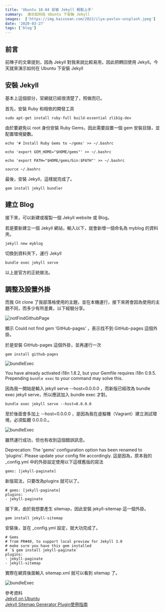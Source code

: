 ```yaml
---
title: 'Ubuntu 18.04 安裝 Jekyll 輕鬆上手'
summary:  演示如何在 Ubuntu 下安裝 Jekyll
images:  ['https://img.kaixsean.com/2022/ilya-pavlov-unsplash.jpeg']
date: '2020-03-27'
tags: ['blog']
---
```


## 前言
前陣子的文章提到，因為 Jekyll 對我來說比較易用，因此把轉回使用 Jekyll。今天就來演示如何在 Ubuntu 下安裝 Jekyll

## 安裝 Jekyll
基本上這個部分，官網就已經很清楚了，照做而已。

首先，安裝 Ruby 和相依的開發工具

```shell:Command
sudo apt-get install ruby-full build-essential zlib1g-dev
```

由於要避免以 root 身份安裝 Ruby Gems，因此需要設置一個 gem 安裝目錄，並配置環境變數。

```shell:Command
echo '# Install Ruby Gems to ~/gems' >> ~/.bashrc
```

```shell:Command
echo 'export GEM_HOME="$HOME/gems"' >> ~/.bashrc
```

```shell:Command
echo 'export PATH="$HOME/gems/bin:$PATH"' >> ~/.bashrc
```

```shell:Command
source ~/.bashrc
```

最後，安裝 Jekyll，這樣就完成了。

```shell:Command
gem install jekyll bundler
```

## 建立 Blog
接下來，可以新建或複製一個 Jekyll website 或 Blog。

若是要新建立一個 Jekyll 網站，輸入以下，就會新增一個命名為 myblog 的資料夾。

```shell:Command
jekyll new myblog
```

切換到資料夾下，運行 Jekyll

```shell:Command
bundle exec jekyll serve
```

以上是官方的正統做法。

## 調整及設置外掛
而我 Git clone 了我部落格使用的主題，並在本機運行，接下來將會因為使用的主題不同，而多少有所差異，以下經驗分享。

![notFindGithubPage](https://img.kaixsean.com/2020/notFindGithubPage.png)

顯示 Could not find gem ‘GitHub-pages’ ，表示找不到 GitHub-pages 這個外掛。

於是安裝 GitHub-pages 這個外掛，並再運行一次

```shell:Command
gem install github-pages
```

![bundleExec](https://img.kaixsean.com/2020/bundleExec.png)

You have already activated i18n 1.8.2, but your Gemfile requires i18n 0.9.5. Prepending `bundle exec` to your command may solve this.

因為我一開始是輸入 jekyll serve --host=0.0.0.0 ，而新版已經改為 bundle exec jekyll serve，所以應該加入 bundle exec 才對。

```shell:Command
bundle exec jekyll serve --host=0.0.0.0
```

至於後面會多加上 --host=0.0.0.0 ，是因為我在虛擬機（Vagrant）建立測試環境，必須監聽 0.0.0.0.。

![bundleExec](https://img.kaixsean.com/2020/previewSite.png)

雖然運行成功，但也有收到這個錯誤訊息。

Deprecation: The 'gems' configuration option has been renamed to 'plugins'. Please update your config file accordingly.
這是因為，原本我的 _config.yml 中的外掛設定使用以下這樣舊版的寫法

```shell:Command
gems: [jekyll-paginate]
```

新版寫法，只要改為plugins 就可以了。

```shell:Command
# gems: [jekyll-paginate]
plugins:
- jekyll-paginate
```

接下來，由於我想要產生 sitemap，因此安裝 jekyll-sitemap 這一個外掛。

```shell:Command
gem install jekyll-sitemap
```

安裝後，並在 _config.yml 設定，就大功完成了。

```
# Gems
# from PR#40, to support local preview for Jekyll 3.0
# make sure you have this gem installed
# `$ gem install jekyll-paginate`
plugins:
- jekyll-paginate
- jekyll-sitemap
```

實際在網頁後面輸入 sitemap.xml 就可以看到 sitemap 了。

![bundleExec](https://img.kaixsean.com/2020/previewSitemap.png)

參考資料  
[Jekyll on Ubuntu](https://jekyllrb.com/docs/installation/ubuntu/)  
[Jekyll Sitemap Generator Plugin使用指南](https://jaceykan.github.io/2018/09/28/Jekyll-Sitemap-Generator-Plugin%E4%BD%BF%E7%94%A8%E6%8C%87%E5%8D%97/)